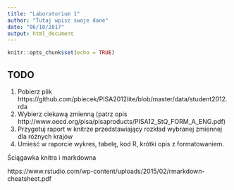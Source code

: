 ```yaml
---
title: "Laboratorium 1"
author: "Tutaj wpisz swoje dane"
date: "06/10/2017"
output: html_document
---
```


```r
knitr::opts_chunk$set(echo = TRUE)
```

## TODO

1. Pobierz plik https://github.com/pbiecek/PISA2012lite/blob/master/data/student2012.rda
2. Wybierz ciekawą zmienną (patrz opis http://www.oecd.org/pisa/pisaproducts/PISA12_StQ_FORM_A_ENG.pdf)
3. Przygotuj raport w knitrze przedstawiający rozkład wybranej zmiennej dla różnych krajów
4. Umieść w raporcie wykres, tabelę, kod R, krótki opis z formatowaniem.

Ściągawka knitra i markdowna

https://www.rstudio.com/wp-content/uploads/2015/02/rmarkdown-cheatsheet.pdf
